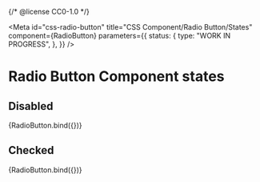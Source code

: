 {/* @license CC0-1.0 */}


<Meta
  id="css-radio-button"
  title="CSS Component/Radio Button/States"
  component={RadioButton}
  parameters={{
    status: {
      type: "WORK IN PROGRESS",
    },
  }}
/>

# Radio Button Component states

## Disabled

<Canvas>
  <Story name="disabled" args={{ disabled: true }}>
    {RadioButton.bind({})}
  </Story>
</Canvas>

## Checked

<Canvas>
  <Story name="checked" args={{ checked: true }}>
    {RadioButton.bind({})}
  </Story>
</Canvas>
